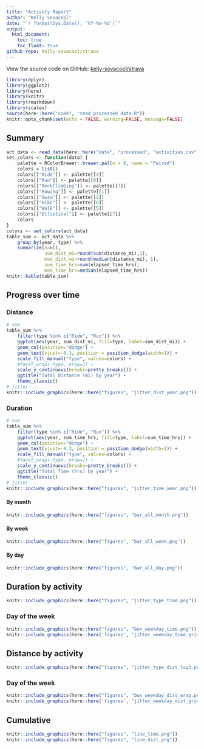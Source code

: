 ```yaml
---
title: "Activity Report"
author: "Kelly Sovacool"
date: "`r format(Sys.Date(), '%Y-%m-%d')`"
output:
  html_document:
    toc: true
    toc_float: true
github-repo: kelly-sovacool/strava
---
```


View the source code on GitHub: [kelly-sovacool/strava](https://github.com/kelly-sovacool/strava)

```r
library(dplyr)
library(ggplot2)
library(here)
library(knitr)
library(rmarkdown)
library(scales)
source(here::here("code", "read_processed_data.R"))
knitr::opts_chunk$set(echo = FALSE, warning=FALSE, message=FALSE)
```

## Summary

```r
act_data <- read_data(here::here("data", "processed", "activities.csv"))
set_colors <- function(data) {
    palette = RColorBrewer::brewer.pal(n = 8, name = "Paired")
    colors = list()
    colors[["Ride"]] <- palette[[4]]
    colors[["Run"]] <- palette[[8]]
    colors[["RockClimbing"]] <- palette[[3]]
    colors[["Rowing"]] <- palette[[1]]
    colors[["Swim"]] <- palette[[2]]
    colors[["Hike"]] <- palette[[6]]
    colors[["Walk"]] <- palette[[5]]
    colors[["Elliptical"]] <- palette[[7]]
    colors
}
colors <- set_colors(act_data)
table_sum <- act_data %>%
    group_by(year, type) %>%
    summarize(n=n(),
              sum_dist_mi=round(sum(distance_mi),1),
              med_dist_mi=round(median(distance_mi), 1),
              sum_time_hrs=sum(elapsed_time_hrs),
              med_time_hrs=median(elapsed_time_hrs))
knitr::kable(table_sum)
```

## Progress over time

### Distance

```r
# sum
table_sum %>%
    filter(type %in% c("Ride", "Run")) %>%
    ggplot(aes(year, sum_dist_mi, fill=type, label=sum_dist_mi)) +
    geom_col(position="dodge") +
    geom_text(vjust=-0.3, position = position_dodge(width=1)) +
    scale_fill_manual("type", values=colors) +
    #facet_wrap(~type, nrow=1) +
    scale_y_continuous(breaks=pretty_breaks()) +
    ggtitle("Total Distance (mi) by year") +
    theme_classic()
# jitter
knitr::include_graphics(here::here("figures", "jitter_dist_year.png"))
```

### Duration
```r
# sum
table_sum %>%
    filter(type %in% c("Ride", "Run")) %>%
    ggplot(aes(year, sum_time_hrs, fill=type, label=sum_time_hrs)) +
    geom_col(position="dodge") +
    geom_text(vjust=-0.3, position = position_dodge(width=1)) +
    scale_fill_manual("type", values=colors) +
    #facet_wrap(~type, nrow=1) +
    scale_y_continuous(breaks=pretty_breaks()) +
    ggtitle("Total Time (hrs) by year") +
    theme_classic()
# jitter
knitr::include_graphics(here::here("figures", "jitter_time_year.png"))
```

#### By month

```r
knitr::include_graphics(here::here("figures", "bar_all_month.png"))
```

#### By week

```r
knitr::include_graphics(here::here("figures", "bar_all_week.png"))
```

#### By day

```r
knitr::include_graphics(here::here("figures", "bar_all_day.png"))
```


## Duration by activity

```r
knitr::include_graphics(here::here("figures", "jitter_type_time.png"))
```

### Day of the week

```r
knitr::include_graphics(here::here("figures", "box_weekday_time.png"))
knitr::include_graphics(here::here('figures', "jitter_weekday_time_grid.png"))
```

## Distance by activity

```r
knitr::include_graphics(here::here("figures", "jitter_type_dist_log2.png"))
```

### Day of the week
```r
knitr::include_graphics(here::here("figures", "box_weekday_dist_wrap.png"))
knitr::include_graphics(here::here('figures', "jitter_weekday_dist_grid.png"))
```

## Cumulative

```r
knitr::include_graphics(here::here("figures", "line_time.png"))
knitr::include_graphics(here::here("figures", "line_dist.png"))
```
